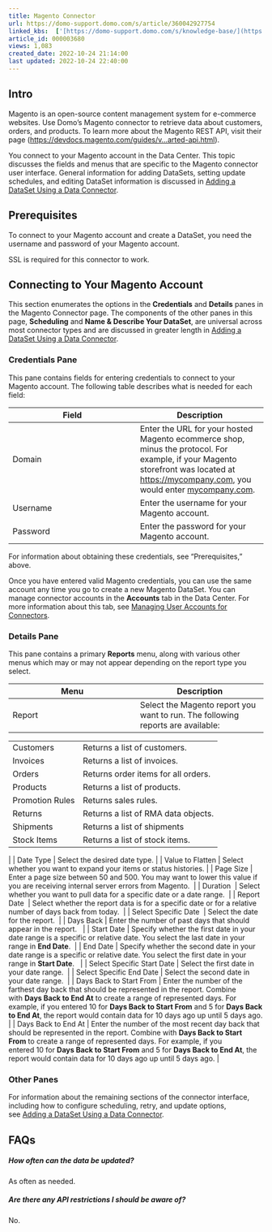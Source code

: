 ```yaml
---
title: Magento Connector
url: https://domo-support.domo.com/s/article/360042927754
linked_kbs:  ['[https://domo-support.domo.com/s/knowledge-base/](https://domo-support.domo.com/s/knowledge-base/)', '[https://domo-support.domo.com/s/](https://domo-support.domo.com/s/)', '[https://domo-support.domo.com/s/topic/0TO5w000000ZammGAC](https://domo-support.domo.com/s/topic/0TO5w000000ZammGAC)', '[https://domo-support.domo.com/s/topic/0TO5w000000ZanLGAS](https://domo-support.domo.com/s/topic/0TO5w000000ZanLGAS)', '[https://domo-support.domo.com/s/topic/0TO5w000000ZaoQGAS](https://domo-support.domo.com/s/topic/0TO5w000000ZaoQGAS)', '[https://domo-support.domo.com/s/article/360042926274](https://domo-support.domo.com/s/article/360042926274)', '[https://domo-support.domo.com/s/article/360042926054](https://domo-support.domo.com/s/article/360042926054)', '[https://domo-support.domo.com/s/article/360042927754](https://domo-support.domo.com/s/article/360042927754)', '[https://domo-support.domo.com/s/topic/0TO5w000000ZaoQGAS/api-connectors](https://domo-support.domo.com/s/topic/0TO5w000000ZaoQGAS/api-connectors)', '[https://domo-support.domo.com/s/article/360043429933](https://domo-support.domo.com/s/article/360043429933)', '[https://domo-support.domo.com/s/article/360043429953](https://domo-support.domo.com/s/article/360043429953)', '[https://domo-support.domo.com/s/article/360042925494](https://domo-support.domo.com/s/article/360042925494)', '[https://domo-support.domo.com/s/article/360043429913](https://domo-support.domo.com/s/article/360043429913)', '[https://domo-support.domo.com/s/article/4408174643607](https://domo-support.domo.com/s/article/4408174643607)', '[https://domo-support.domo.com/s/login/](https://domo-support.domo.com/s/login/)']
article_id: 000003680
views: 1,083
created_date: 2022-10-24 21:14:00
last updated: 2022-10-24 22:40:00
---
```




Intro
-----


Magento is an open-source content management system for e-commerce websites. Use Domo's Magento connector to retrieve data about customers, orders, and products. To learn more about the Magento REST API, visit their page ([https://devdocs.magento.com/guides/v...arted-api.html](https://devdocs.magento.com/guides/v2.2/get-started/bk-get-started-api.html "https://devdocs.magento.com/guides/v2.2/get-started/bk-get-started-api.html")).  


You connect to your Magento account in the Data Center. This topic discusses the fields and menus that are specific to the Magento connector user interface. General information for adding DataSets, setting update schedules, and editing DataSet information is discussed in [Adding a DataSet Using a Data Connector](/s/article/360042926274 "Adding a DataSet Using a Data Connector").


Prerequisites
-------------


To connect to your Magento account and create a DataSet, you need the username and password of your Magento account.


SSL is required for this connector to work.


Connecting to Your Magento Account
----------------------------------


This section enumerates the options in the **Credentials** and **Details** panes in the Magento Connector page. The components of the other panes in this page, **Scheduling** and **Name & Describe Your DataSet**, are universal across most connector types and are discussed in greater length in [Adding a DataSet Using a Data Connector](/s/article/360042926274 "Adding a DataSet Using a Data Connector").


### Credentials Pane


This pane contains fields for entering credentials to connect to your Magento account. The following table describes what is needed for each field:  




| Field | Description |
| --- | --- |
| Domain | Enter the URL for your hosted Magento ecommerce shop, minus the protocol. For example, if your Magento storefront was located at [https://mycompany.com](https://mycompany.com "https://mycompany.com"), you would enter [mycompany.com](http://mycompany.com).  |
| Username | Enter the username for your Magento account. |
| Password | Enter the password for your Magento account. |


For information about obtaining these credentials, see "Prerequisites," above.


Once you have entered valid Magento credentials, you can use the same account any time you go to create a new Magento DataSet. You can manage connector accounts in the **Accounts** tab in the Data Center. For more information about this tab, see [Managing User Accounts for Connectors](/s/article/360042926054 "Managing User Accounts for Connectors").


### Details Pane


This pane contains a primary **Reports** menu, along with various other menus which may or may not appear depending on the report type you select.




| Menu | Description |
| --- | --- |
| Report | Select the Magento report you want to run. The following reports are available:

|  |  |
| --- | --- |
| Customers | Returns a list of customers. |
| Invoices | Returns a list of invoices. |
| Orders | Returns order items for all orders. |
| Products | Returns a list of products. |
| Promotion Rules | Returns sales rules.  |
| Returns | Returns a list of RMA data objects. |
| Shipments | Returns a list of shipments |
| Stock Items | Returns a list of stock items. |

 |
| Date Type | Select the desired date type. |
| Value to Flatten | Select whether you want to expand your items or status histories. |
| Page Size | Enter a page size between 50 and 500. You may want to lower this value if you are receiving internal server errors from Magento.  |
| Duration  | Select whether you want to pull data for a specific date or a date range.  |
| Report Date  | Select whether the report data is for a specific date or for a relative number of days back from today.  |
| Select Specific Date  | Select the date for the report.  |
| Days Back | Enter the number of past days that should appear in the report.   |
| Start Date | Specify whether the first date in your date range is a specific or relative date. You select the last date in your range in **End Date**.  |
| End Date | Specify whether the second date in your date range is a specific or relative date. You select the first date in your range in **Start Date**.   |
| Select Specific Start Date | Select the first date in your date range.  |
| Select Specific End Date | Select the second date in your date range.  |
| Days Back to Start From | Enter the number of the farthest day back that should be represented in the report. Combine with **Days Back to End At** to create a range of represented days.
For example, if you entered 10 for **Days Back to Start From** and 5 for **Days Back to End At**, the report would contain data for 10 days ago up until 5 days ago. |
| Days Back to End At | Enter the number of the most recent day back that should be represented in the report. Combine with **Days Back to Start From** to create a range of represented days.
For example, if you entered 10 for **Days Back to Start From** and 5 for **Days Back to End At**, the report would contain data for 10 days ago up until 5 days ago. |


### Other Panes


For information about the remaining sections of the connector interface, including how to configure scheduling, retry, and update options, see [Adding a DataSet Using a Data Connector](/s/article/360042926274 "Adding a DataSet Using a Data Connector").


FAQs
----


##### How often can the data be updated?


As often as needed.


##### Are there any API restrictions I should be aware of?


No.

